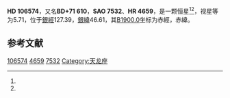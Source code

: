 {{Starbox begin
| name = HD 106574
}}
{{Starbox observe
| epoch = [[J2000.0|J2000.0]]
| constell = {{星座名待查}}<ref name=SIMBAD>{{cite web
 | url=http://simbad.u-strasbg.fr/simbad/sim-id?Ident=HR+4659
 | title=Pulsating variable Star
 | publisher=Centre de Données astronomiques de Strasbourg
 | work=SIMBAD
 | accessdate=2012-07-13
 | archive-date=2016-03-17
 | archive-url=https://web.archive.org/web/20160317074249/http://simbad.u-strasbg.fr/simbad/sim-id?Ident=HR+4659
 | dead-url=no
 }}</ref><ref name=DATA>{{cite web
 | url=http://vizier.u-strasbg.fr/viz-bin/VizieR-5?-out.add=.&-source=5050&-corr=PK=HR&-out.max=9999&HR=4659
 | title=VizieR Detailed Page
 | accessdate=2012-07-13
 | archive-date=2019-02-16
 | archive-url=https://web.archive.org/web/20190216080141/http://vizier.u-strasbg.fr/viz-bin/VizieR-5?-out.add=.&-source=5050&-corr=PK=HR&-out.max=9999&HR=4659
 | dead-url=no
 }}</ref>
| 星官 = 
| ra = {{RA|12|15|8.5}}<ref name=SIMBAD /><ref name=DATA />
| dec = {{DEC|+70|12|0}}<ref name=SIMBAD /><ref name=DATA />
| appmag_v = 5.71<ref name=SIMBAD /><ref name=DATA />
}}
{{Starbox character
| class = gK2<ref name=SIMBAD /><ref name=DATA />
| b-v = 1.19<ref name=SIMBAD /><ref name=DATA />
| u-b = <ref name=SIMBAD /><ref name=DATA />
| r-i = <ref name=SIMBAD /><ref name=DATA />
| variable = 
}}
{{Starbox astrometry
| radial_v = 
| prop_mo_ra = -14
| parallax = 0.013
| p_error = 
}}
{{Starbox catalog
| names =BD+71 610，[[SAO星表|SAO]] 7532，[[HD星表|HD]] 106574，[[HR星表|HR]] 4659}}
{{Starbox reference |Simbad=HR+4659}}
{{Starbox end}}

'''HD 106574'''，又名'''BD+71 610'''，'''SAO 7532'''、'''HR 4659'''，是一颗恒星<ref name=SIMBAD /><ref name=DATA />，视星等为5.71，位于[[銀道座標系|銀經]]127.39，[[銀道座標系|銀緯]]46.61，其[[B1900.0|B1900.0]]坐标为赤經{{RA|12|10|22.6}}，赤緯{{DEC|+70|46.61|24}}。

== 参考文献 ==
{{reflist}}

{{star-stub}}

[[Category:HD和HDE天體|106574]]
[[Category:HR天體|4659]]
[[Category:SAO天體|7532]]
[[Category:天龙座|Category:天龙座]]